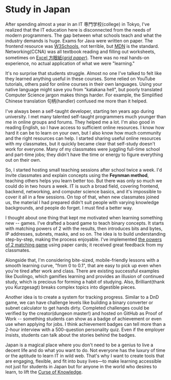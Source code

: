 # Study in Japan

After spending almost a year in an IT 専門学校(college) in Tokyo, I've realized that the IT education here is disconnected from the needs of modern programmers. The gap between what schools teach and what the industry demands is huge. Exams for Java were written on paper. The frontend resource was [W3Schools](https://www.w3schools.com/html/default.asp), not terrible, but [MDN](https://developer.mozilla.org/en-US/docs/Web/HTML/Element/a) is the standard. Networking(CCNA) was all textbook reading and filling out worksheets, sometimes on [Excel 方眼紙(_grid paper_)](https://vbaexcel.slavesystems.com/excel-setting/?p=796). There was no real hands-on experience, no actual application of what we were "learning."

It's no surprise that students struggle. Almost no one I've talked to felt like they learned anything useful in these courses. Some relied on YouTube tutorials, others paid for online courses in their own languages. Using your native language might save you from "katakana hell", but poorly translated Computer Science jargon makes things harder. For example, the Simplified Chinese translation 句柄(handler) confused me more than it helped.

I've always been a self-taught developer, starting ten years ago during university. I met many talented self-taught programmers much younger than me in online groups and forums. They helped me a lot. I'm also good in reading English, so I have access to sufficient online resources. I know how hard it can be to learn on your own, but I also know how much community and the right resources can help. I started sharing useful online resources with my classmates, but it quickly became clear that self-study doesn't work for everyone. Many of my classmates were juggling full-time school and part-time jobs; they didn't have the time or energy to figure everything out on their own.

So, I started hosting small teaching sessions after school twice a week. I'd invite classmates and explain concepts using the **Feynman method**, teaching others helps you learn better too. But there was only so much we could do in two hours a week. IT is such a broad field, covering frontend, backend, networking, and computer science basics, and it's impossible to cover it all in a few sessions. On top of that, when new classmates joined us, the material I had prepared didn't suit people with varying knowledge backgrounds, and people do forget. I must find a better way.

I thought about one thing that kept me motivated when learning something new -- games. I've drafted a board game to teach binary concepts. It starts with matching powers of 2 with the results, then introduces bits and bytes, IP addresses, subnets, masks, and so on. The idea is to build understanding step-by-step, making the process enjoyable. I've implemented [the powers of 2 matching game](https://www.dingfan.date/game.binary-hacker) using paper cards; it received great feedback from my classmates.

Alongside that, I'm considering bite-sized, mobile-friendly lessons with a smooth learning curve, "from 0 to 0.1", that are easy to pick up even when you're tired after work and class. There are existing successful examples like Duolingo, which gamifies learning and provides an illusion of continued study, which is precious for forming a habit of studying. Also, Brilliant(thank you Kurzgesagt) breaks complex topics into digestible pieces.

Another idea is to create a system for tracking progress. Similar to a DnD game, we can have challenge levels like building a binary converter or subnet calculator to get hands dirty. Completed challenges could be verified by the creator(dungeon master!) and hosted on GitHub as Proof of Work -- something students can show as a badge of achievement or even use when applying for jobs. I think achievement badges can tell more than a 2-hour interview with a 500-question personality quiz. Even if the employer insists, students can talk about the stories behind the badges.

Japan is a magical place where you don't need to be a genius to live a decent life and do what you want to do. Not everyone has the luxury of time or the aptitude to learn IT in wild web. That's why I want to create tools that are engaging, flexible, and fit into busy lives—to make learning accessible not just for students in Japan but for anyone in the world who desires to learn, to lift the [Curse of Knowledge](https://en.wikipedia.org/wiki/Curse_of_knowledge).